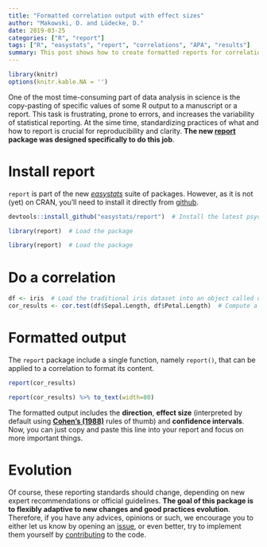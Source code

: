 ```yaml
---
title: "Formatted correlation output with effect sizes"
author: "Makowski, D. and Lüdecke, D."
date: 2019-03-25
categories: ["R", "report"]
tags: ["R", "easystats", "report", "correlations", "APA", "results"]
summary: This post shows how to create formatted reports for correlation tests
---
```



```r
library(knitr)
options(knitr.kable.NA = '')
```

One of the most time-consuming part of data analysis in science is the copy-pasting of specific values of some R output to a manuscript or a report. This task is frustrating, prone to errors, and increases the variability of statistical reporting. At the sime time, standardizing practices of what and how to report is crucial for reproducibility and clarity. **The new [report](https://github.com/easystats/report) package was designed specifically to do this job**.


# Install report

`report` is part of the new [*easystats*](https://github.com/easystats) suite of packages. However, as it is not (yet) on CRAN, you'll need to install it directly from [github](https://github.com/easystats/report).

```r
devtools::install_github("easystats/report")  # Install the latest psycho version

library(report)  # Load the package
```
```r
library(report)  # Load the package
```



# Do a correlation
```r
df <- iris  # Load the traditional iris dataset into an object called df (for dataframe)
cor_results <- cor.test(df$Sepal.Length, df$Petal.Length)  # Compute a correlation and store its result
```


# Formatted output

The `report` package include a single function, namely `report()`, that can be applied to a correlation to format its content.

```r
report(cor_results)
```
```r
report(cor_results) %>% to_text(width=80)
```


The formatted output includes the **direction**, **effect size** (interpreted by default using **[Cohen's (1988)](https://easystats.github.io/report/articles/interpret_metrics.html#correlation-r)** rules of thumb) and **confidence intervals**. Now, you can just copy and paste this line into your report and focus on more important things.



# Evolution

Of course, these reporting standards should change, depending on new expert recommendations or official guidelines. **The goal of this package is to flexibly adaptive to new changes and good practices evolution**. Therefore, if you have any advices, opinions or such, we encourage you to either let us know by opening an [issue](https://github.com/easystats/report/issues), or even better, try to implement them yourself by [contributing](https://github.com/easystats/report/blob/master/.github/CONTRIBUTING.md) to the code. 
